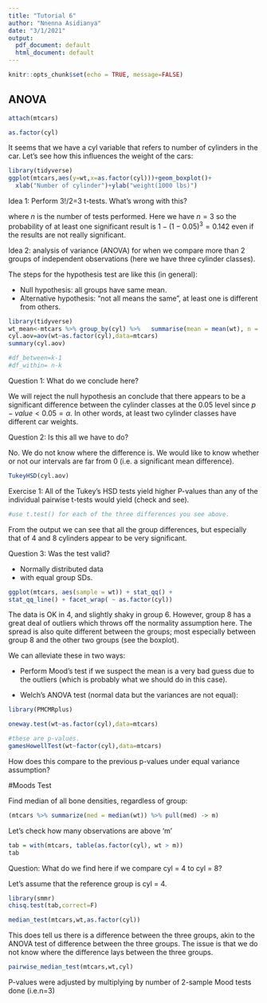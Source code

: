 ```yaml
---
title: "Tutorial 6"
author: "Nnenna Asidianya"
date: "3/1/2021"
output:
  pdf_document: default
  html_document: default
---
```


```r
knitr::opts_chunk$set(echo = TRUE, message=FALSE)
```

## ANOVA

```r
attach(mtcars)

as.factor(cyl)
```

It seems that we have a cyl variable that refers to number of cylinders in the car. Let's see how this influences the weight of the cars:

```r
library(tidyverse)
ggplot(mtcars,aes(y=wt,x=as.factor(cyl)))+geom_boxplot()+
  xlab("Number of cylinder")+ylab("weight(1000 lbs)")

```


Idea 1: Perform 3!/2=3 t-tests. What's wrong with this? 

\begin{align}
P(\text{at least one sig result}) &= 1- P(\text{ no significant results})\\
&1-(1-0.05)^n
\end{align}
where $n$ is the number of tests performed. Here we have $n=3$ so the probability of at least one significant result is  $1-(1-0.05)^3=0.142$ even if the results are not really significant. 

Idea 2:  analysis of variance (ANOVA) for when we compare more than 2 groups of independent observations (here we have three cylinder classes).

The steps for the hypothesis test are like this (in general):

* Null hypothesis: all groups have same mean.
* Alternative hypothesis: “not all means the same”, at least one is different from others.

```r
library(tidyverse)
wt_mean<-mtcars %>% group_by(cyl) %>%   summarise(mean = mean(wt), n = n())
cyl.aov=aov(wt~as.factor(cyl),data=mtcars)
summary(cyl.aov)

#df_between=k-1
#df_within= n-k
```

Question 1: What do we conclude here?

We will reject the null hypothesis an conclude that there appears to be a significant difference between the cylinder classes at the 0.05 level since $p-value <0.05=\alpha$. In other words, at least two cylinder classes have different car weights. 

Question 2: Is this all we have to do? 

No. We do not know where the difference is. We would like to know whether or not our intervals are far from 0 (i.e. a significant mean difference). 


```r
TukeyHSD(cyl.aov)
```
Exercise 1: All of the Tukey's HSD tests yield higher P-values than any of the individual pairwise t-tests would yield (check and see). 

```r
#use t.test() for each of the three differences you see above. 
```

From the output we can see that all the group differences, but especially that of 4 and 8 cylinders appear to be very significant. 

Question 3: Was the test valid?

* Normally distributed data
* with equal group SDs.


```r
ggplot(mtcars, aes(sample = wt)) + stat_qq() +
stat_qq_line() + facet_wrap( ~ as.factor(cyl))
```
The data is OK in 4, and slightly shaky in group 6. However, group 8 has a great deal of outliers which throws off the normality assumption here. The spread is also quite different between the groups; most especially between group 8 and the other two groups (see the boxplot). 

We can alleviate these in two ways:

* Perform Mood's test if we suspect the mean is a very bad guess due to the outliers (which is probably what we should do in this case). 

* Welch's ANOVA test (normal data but the variances are not equal):

```r
library(PMCMRplus)

oneway.test(wt~as.factor(cyl),data=mtcars)

#these are p-values. 
gamesHowellTest(wt~factor(cyl),data=mtcars)
```

How does this compare to the previous p-values under equal variance assumption?

#Moods Test

Find median of all bone densities, regardless of group:

```r
(mtcars %>% summarize(med = median(wt)) %>% pull(med) -> m)
```
Let's check how many observations are above 'm'
 
```r
tab = with(mtcars, table(as.factor(cyl), wt > m))
tab
```

Question: What do we find here if we compare cyl = 4 to cyl = 8?

Let's assume that the reference group is cyl = 4.

```r
library(smmr)
chisq.test(tab,correct=F)

median_test(mtcars,wt,as.factor(cyl))

```

This does tell us there is a difference between the three groups, akin to the ANOVA test of difference between the three groups. The issue is that we do not know where the difference lays between the three groups. 
```r
pairwise_median_test(mtcars,wt,cyl)
```
P-values were adjusted by multiplying by number of 2-sample Mood tests done (i.e.n=3)
